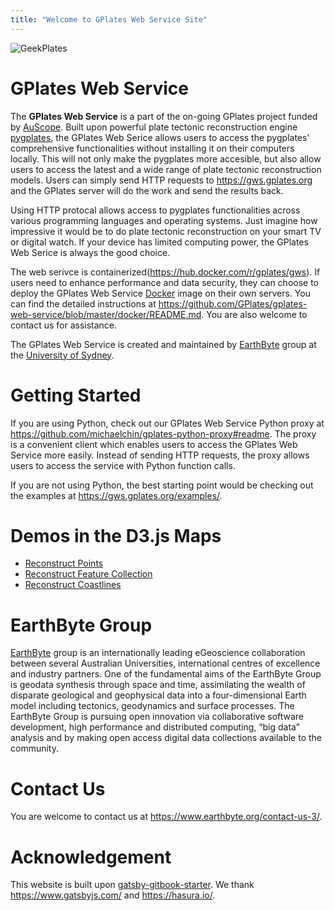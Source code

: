 ```yaml
---
title: "Welcome to GPlates Web Service Site"
---
```

![GeekPlates](./images/GeekPlates.png)

# GPlates Web Service
The **GPlates Web Service** is a part of the on-going GPlates project funded by [AuScope](https://www.auscope.org.au/). 
Built upon powerful plate tectonic reconstruction engine [pygplates](https://www.gplates.org/docs/pygplates/index.html), 
the GPlates Web Serice allows users to access the pygplates' comprehensive functionalities without installing it on their computers locally. 
This will not only make the pygplates more accesible, but also allow users to access the latest and a wide range of plate tectonic reconstruction models.
Users can simply send HTTP requests to https://gws.gplates.org and the GPlates server will do the work and send the results back. 

Using HTTP protocal allows access to pygplates functionalities across various programming languages and operating systems.
Just imagine how impressive it would be to do plate tectonic reconstruction on your smart TV or digital watch. 
If your device has limited computing power, the GPlates Web Serice is always the good choice.

The web serivce is containerized(https://hub.docker.com/r/gplates/gws). If users need to enhance performance and data security, 
they can choose to deploy the GPlates Web Service [Docker](https://www.docker.com/) image on their own servers. 
You can find the detailed instructions at https://github.com/GPlates/gplates-web-service/blob/master/docker/README.md.
You are also welcome to contact us for assistance. 

The GPlates Web Service is created and maintained by [EarthByte](https://www.earthbyte.org) group at the [University of Sydney](https://www.sydney.edu.au/).

# Getting Started 

If you are using Python, check out our GPlates Web Service Python proxy at https://github.com/michaelchin/gplates-python-proxy#readme.
The proxy is a convenient client which enables users to access the GPlates Web Service more easily. 
Instead of sending HTTP requests, the proxy allows users to access the service with Python function calls.

If you are not using Python, the best starting point would be checking out the examples at https://gws.gplates.org/examples/.

# Demos in the D3.js Maps
- [Reconstruct Points](https://portal.gplates.org/service/d3_demo/?view=points)
- [Reconstruct Feature Collection](https://portal.gplates.org/service/d3_demo/?view=points)
- [Reconstruct Coastlines](https://portal.gplates.org/service/d3_demo/)

# EarthByte Group
[EarthByte](https://www.earthbyte.org) group is an internationally leading eGeoscience collaboration between several Australian Universities, 
international centres of excellence and industry partners. One of the fundamental aims of the EarthByte Group 
is geodata synthesis through space and time, assimilating the wealth of disparate geological and geophysical data 
into a four-dimensional Earth model including tectonics, geodynamics and surface processes. The EarthByte Group is 
pursuing open innovation via collaborative software development, high performance and distributed computing, 
“big data” analysis and by making open access digital data collections available to the community.

# Contact Us
You are welcome to contact us at https://www.earthbyte.org/contact-us-3/.

# Acknowledgement

This website is built upon [gatsby-gitbook-starter](https://www.gatsbyjs.com/starters/hasura/gatsby-gitbook-starter/).
We thank https://www.gatsbyjs.com/ and https://hasura.io/.